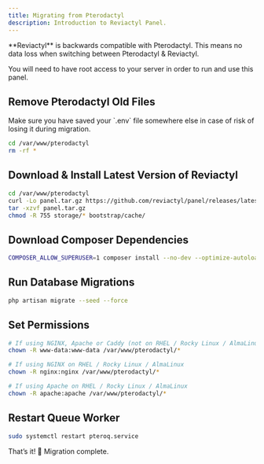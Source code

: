```yaml
---
title: Migrating from Pterodactyl
description: Introduction to Reviactyl Panel.
---
```


<Callout type="info" title="Compatibility">
  **Reviactyl** is backwards compatible with Pterodactyl.  
  This means no data loss when switching between Pterodactyl & Reviactyl.
</Callout>

You will need to have root access to your server in order to run and use this panel.

## Remove Pterodactyl Old Files

<Callout type="warning" title="Pre-caution!">
  Make sure you have saved your `.env` file somewhere else in case of risk of losing it during migration.
</Callout>

```sh
cd /var/www/pterodactyl
rm -rf *
```

## Download & Install Latest Version of Reviactyl

```sh
cd /var/www/pterodactyl
curl -Lo panel.tar.gz https://github.com/reviactyl/panel/releases/latest/download/panel.tar.gz
tar -xzvf panel.tar.gz
chmod -R 755 storage/* bootstrap/cache/
```

## Download Composer Dependencies

```sh
COMPOSER_ALLOW_SUPERUSER=1 composer install --no-dev --optimize-autoloader
```

## Run Database Migrations

```sh
php artisan migrate --seed --force
```

## Set Permissions

```sh
# If using NGINX, Apache or Caddy (not on RHEL / Rocky Linux / AlmaLinux)
chown -R www-data:www-data /var/www/pterodactyl/*

# If using NGINX on RHEL / Rocky Linux / AlmaLinux
chown -R nginx:nginx /var/www/pterodactyl/*

# If using Apache on RHEL / Rocky Linux / AlmaLinux
chown -R apache:apache /var/www/pterodactyl/*
```

## Restart Queue Worker

```sh
sudo systemctl restart pteroq.service
```

That’s it! 🎉 Migration complete.
